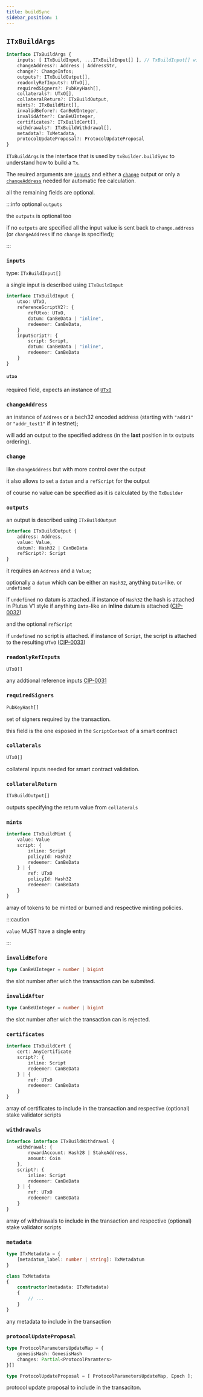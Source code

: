 ```yaml
---
title: buildSync
sidebar_position: 1
---
```


## `ITxBuildArgs`

```ts
interface ITxBuildArgs {
    inputs: [ ITxBuildInput, ...ITxBuildInput[] ], // TxBuildInput[] with length >= 1
    changeAddress?: Address | AddressStr,
    change?: ChangeInfos;
    outputs?: ITxBuildOutput[],
    readonlyRefInputs?: UTxO[],
    requiredSigners?: PubKeyHash[],
    collaterals?: UTxO[],
    collateralReturn?: ITxBuildOutput,
    mints?: ITxBuildMint[],
    invalidBefore?: CanBeUInteger,
    invalidAfter?: CanBeUInteger,
    certificates?: ITxBuildCert[],
    withdrawals?: ITxBuildWithdrawal[],
    metadata?: TxMetadata,
    protocolUpdateProposal?: ProtocolUpdateProposal
}
```

`ITxBuildArgs` is the interface that is used by `txBuilder.buildSync` to understand how to build a `Tx`.

The reuired arguments are [`inputs`](#inputs)
and either a [`change`](#change) output
or only a [`changeAddress`](#changeaddress)
needed for automatic fee calculation.

all the remaining fields are optional.

:::info optional `outputs`

the `outputs` is optional too

if no `outputs` are specified all the input value is sent back to `change.address`
(or `changeAddress` if no `change` is specified);

:::

### `inputs`

type: `ITxBuildInput[]`

a single input is described using `ITxBuildInput`
```ts
interface ITxBuildInput {
    utxo: UTxO,
    referenceScriptV2?: {
        refUtxo: UTxO,
        datum: CanBeData | "inline",
        redeemer: CanBeData,
    }
    inputScript?: {
        script: Script,
        datum: CanBeData | "inline",
        redeemer: CanBeData
    }
}
```

#### `utxo`

required field, expects an instance of [`UTxO`](../cardano-ledger-ts/classes/UTxO)
 
### `changeAddress`

an instance of `Address` or a bech32 encoded address (starting with `"addr1"` or `"addr_test1"` if in testnet);

will add an output to the specified address (in the **last** position in tx outputs ordering).

### `change`

like `changeAddress` but with more control over the output

it also allows to set a `datum` and a `refScript` for the output

of course no value can be specified as it is calculated by the `TxBuilder`


### `outputs`

an output is described using `ITxBuildOutput`
```ts
interface ITxBuildOutput {
    address: Address,
    value: Value,
    datum?: Hash32 | CanBeData
    refScript?: Script
}
```

it requires an `Address` and a `Value`;

optionally a `datum` which can be either an `Hash32`, anything `Data`-like. or `undefined`

if `undefined` no datum is attached.
if instance of `Hash32` the hash is attached in Plutus V1 style
if anything `Data`-like an **inline** datum is attached ([CIP-0032](https://github.com/cardano-foundation/CIPs/tree/master/CIP-0032))

and the optional `refScript`

if `undefined` no script is attached.
if instance of `Script`, the script is attached to the resulting `UTxO` ([CIP-0033](https://github.com/cardano-foundation/CIPs/tree/master/CIP-0033))

### `readonlyRefInputs`

```ts
UTxO[]
```

any addtional reference inputs [CIP-0031](https://github.com/cardano-foundation/CIPs/tree/master/CIP-0031)

### `requiredSigners`

```ts
PubKeyHash[]
```

set of signers required by the transaction.

this field is the one esposed in the `ScriptContext` of a smart contract


### `collaterals`

```ts
UTxO[]
```

collateral inputs needed for smart contract validation.

### `collateralReturn`

```ts
ITxBuildOutput[]
```

outputs specifying the return value from `collaterals`

### `mints`

```ts
interface ITxBuildMint {
    value: Value
    script: {
        inline: Script
        policyId: Hash32
        redeemer: CanBeData
    } | {
        ref: UTxO
        policyId: Hash32
        redeemer: CanBeData
    }
}
```

array of tokens to be minted or burned and respective minting policies.

:::caution

`value` MUST have a single entry

:::


### `invalidBefore`

```ts
type CanBeUInteger = number | bigint
```

the slot number after wich the transaction can be submited.

### `invalidAfter`

```ts
type CanBeUInteger = number | bigint
```

the slot number after wich the transaction can is rejected.

### `certificates`

```ts
interface ITxBuildCert {
    cert: AnyCertificate
    script?: {
        inline: Script
        redeemer: CanBeData
    } | {
        ref: UTxO
        redeemer: CanBeData
    }
}
```

array of certificates to include in the transaction and respective (optional) stake validator scripts

### `withdrawals`

```ts
interface interface ITxBuildWithdrawal {
    withdrawal: {
        rewardAccount: Hash28 | StakeAddress,
        amount: Coin
    },
    script?: {
        inline: Script
        redeemer: CanBeData
    } | {
        ref: UTxO
        redeemer: CanBeData
    }
}
```

array of withdrawals to include in the transaction and respective (optional) stake validator scripts

### `metadata`

```ts
type ITxMetadata = {
    [metadatum_label: number | string]: TxMetadatum 
}

class TxMetadata
{
    constructor(metadata: ITxMetadata)
    {
        // ...
    }
}
```

any metadata to  include in the transaction

### `protocolUpdateProposal`

```ts
type ProtocolParametersUpdateMap = {
    genesisHash: GenesisHash
    changes: Partial<ProtocolParamters>
}[]

type ProtocolUpdateProposal = [ ProtocolParametersUpdateMap, Epoch ];
```

protocol update proposal to include in the transaciton.
